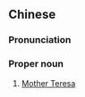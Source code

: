 {{also|德兰修女}}
==Chinese==
{{zh-forms|s=德兰修女|type=112}}

===Pronunciation===
{{zh-pron
|m=Délán xiūnǚ
|cat=propn
}}

===Proper noun===
{{zh-proper noun}}

# [[Mother Teresa]]